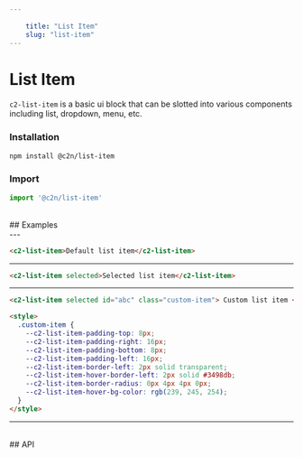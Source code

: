 ```yaml
---
    
    title: "List Item"
    slug: "list-item"
---
```




# List Item

`c2-list-item` is a basic ui block that can be slotted into various components including list, dropdown, menu, etc.

### Installation

```bash tag=CodeBlock
npm install @c2n/list-item
```

### Import

```typescript tag=CodeBlock
import '@c2n/list-item'
```

<br />
## Examples
<br />
---

```html tag=MdxCodeBlock,compact=true
<c2-list-item>Default list item</c2-list-item>
```

---

```html tag=MdxCodeBlock,compact=true
<c2-list-item selected>Selected list item</c2-list-item>
```

---

```html tag=MdxCodeBlock,compact=true
<c2-list-item selected id="abc" class="custom-item"> Custom list item </c2-list-item>

<style>
  .custom-item {
    --c2-list-item-padding-top: 8px;
    --c2-list-item-padding-right: 16px;
    --c2-list-item-padding-bottom: 8px;
    --c2-list-item-padding-left: 16px;
    --c2-list-item-border-left: 2px solid transparent;
    --c2-list-item-hover-border-left: 2px solid #3498db;
    --c2-list-item-border-radius: 0px 4px 4px 0px;
    --c2-list-item-hover-bg-color: rgb(239, 245, 254);
  }
</style>
```

---

<br />
## API

<ApiTable componentTag="c2-list-item"></ApiTable>
